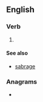==English==

===Verb===
{{head|en|present participle}}

# {{present participle of|sabre|lang=en|nocat=1}}

====See also====
* [[sabrage]]

===Anagrams===
* {{anagrams|en|a=abginrs|barings}}